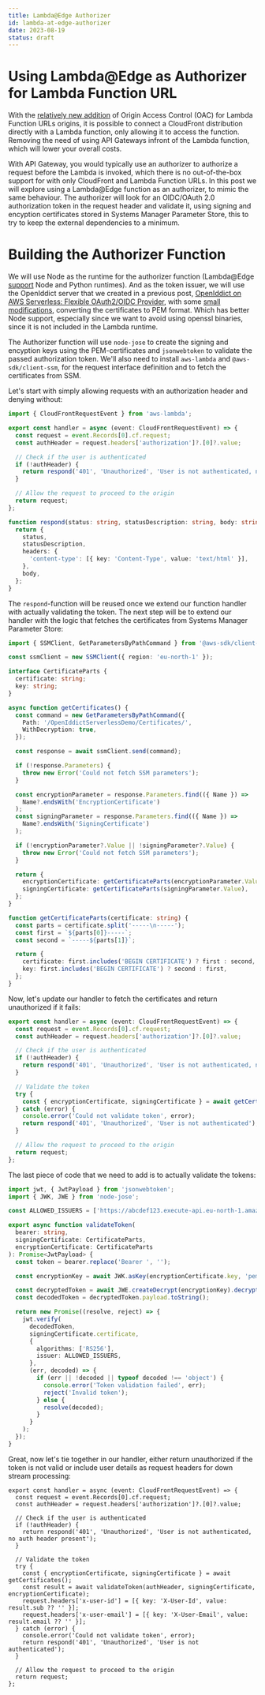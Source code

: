 ```yaml
---
title: Lambda@Edge Authorizer
id: lambda-at-edge-authorizer
date: 2023-08-19
status: draft
---
```


# Using Lambda@Edge as Authorizer for Lambda Function URL

With the [relatively new addition](https://aws.amazon.com/about-aws/whats-new/2024/04/amazon-cloudfront-oac-lambda-function-url-origins/) of Origin Access Control (OAC) for Lambda Function URLs origins, it is possible to connect a CloudFront distribution directly with a Lambda function, only allowing it to access the function. Removing the need of using API Gateways infront of the Lambda function, which will lower your overall costs.

With API Gateway, you would typically use an authorizer to authorize a request before the Lambda is invoked, which there is no out-of-the-box support for with only CloudFront and Lambda Function URLs. In this post we will explore using a Lambda@Edge function as an authorizer, to mimic the same behaviour. The authorizer will look for an OIDC/OAuth 2.0 authorization token in the request header and validate it, using signing and encyption certificates stored in Systems Manager Parameter Store, this to try to keep the external dependencies to a minimum.

# Building the Authorizer Function

We will use Node as the runtime for the authorizer function (Lambda@Edge [support](https://docs.aws.amazon.com/AmazonCloudFront/latest/DeveloperGuide/lambda-at-edge-function-restrictions.html#lambda-at-edge-restrictions-runtime) Node and Python runtimes). And as the token issuer, we will use the OpenIddict server that we created in a previous post, [OpenIddict on AWS Serverless: Flexible OAuth2/OIDC Provider](https://www.ganhammar.se/posts/openiddict-on-aws-serverless-flexible-oauth2-oidc-provider), with some [small modifications](https://github.com/ganhammar/openiddict-serverless-demo/commit/95fe95d9c0b940ba72d2e469dffea1b4e24f9c57), converting the certificates to PEM format. Which has better Node support, especially since we want to avoid using openssl binaries, since it is not included in the Lambda runtime.

The Authorizer function will use `node-jose` to create the signing and encyption keys using the PEM-certificates and `jsonwebtoken` to validate the passed authorization token. We'll also need to install `aws-lambda` and `@aws-sdk/client-ssm`, for the request interface definition and to fetch the certificates from SSM.

Let's start with simply allowing requests with an authorization header and denying without:

```typescript
import { CloudFrontRequestEvent } from 'aws-lambda';

export const handler = async (event: CloudFrontRequestEvent) => {
  const request = event.Records[0].cf.request;
  const authHeader = request.headers['authorization']?.[0]?.value;

  // Check if the user is authenticated
  if (!authHeader) {
    return respond('401', 'Unauthorized', 'User is not authenticated, no auth header present');
  }

  // Allow the request to proceed to the origin
  return request;
};

function respond(status: string, statusDescription: string, body: string) {
  return {
    status,
    statusDescription,
    headers: {
      'content-type': [{ key: 'Content-Type', value: 'text/html' }],
    },
    body,
  };
}
```

The `respond`-function will be reused once we extend our function handler with actually validating the token. The next step will be to extend our handler with the logic that fetches the certificates from Systems Manager Parameter Store:

```typescript
import { SSMClient, GetParametersByPathCommand } from '@aws-sdk/client-ssm';

const ssmClient = new SSMClient({ region: 'eu-north-1' });

interface CertificateParts {
  certificate: string;
  key: string;
}

async function getCertificates() {
  const command = new GetParametersByPathCommand({
    Path: '/OpenIddictServerlessDemo/Certificates/',
    WithDecryption: true,
  });

  const response = await ssmClient.send(command);

  if (!response.Parameters) {
    throw new Error('Could not fetch SSM parameters');
  }

  const encryptionParameter = response.Parameters.find(({ Name }) =>
    Name?.endsWith('EncryptionCertificate')
  );
  const signingParameter = response.Parameters.find(({ Name }) =>
    Name?.endsWith('SigningCertificate')
  );

  if (!encryptionParameter?.Value || !signingParameter?.Value) {
    throw new Error('Could not fetch SSM parameters');
  }

  return {
    encryptionCertificate: getCertificateParts(encryptionParameter.Value),
    signingCertificate: getCertificateParts(signingParameter.Value),
  };
}

function getCertificateParts(certificate: string) {
  const parts = certificate.split('-----\n-----');
  const first = `${parts[0]}-----`;
  const second = `-----${parts[1]}`;

  return {
    certificate: first.includes('BEGIN CERTIFICATE') ? first : second,
    key: first.includes('BEGIN CERTIFICATE') ? second : first,
  };
}
```

Now, let's update our handler to fetch the certificates and return unauthorized if it fails:

```typescript
export const handler = async (event: CloudFrontRequestEvent) => {
  const request = event.Records[0].cf.request;
  const authHeader = request.headers['authorization']?.[0]?.value;

  // Check if the user is authenticated
  if (!authHeader) {
    return respond('401', 'Unauthorized', 'User is not authenticated, no auth header present');
  }

  // Validate the token
  try {
    const { encryptionCertificate, signingCertificate } = await getCertificates();
  } catch (error) {
    console.error('Could not validate token', error);
    return respond('401', 'Unauthorized', 'User is not authenticated');
  }

  // Allow the request to proceed to the origin
  return request;
};
```

The last piece of code that we need to add is to actually validate the tokens:

```typescript
import jwt, { JwtPayload } from 'jsonwebtoken';
import { JWK, JWE } from 'node-jose';

const ALLOWED_ISSUERS = ['https://abcdef123.execute-api.eu-north-1.amazonaws.com/'];

export async function validateToken(
  bearer: string,
  signingCertificate: CertificateParts,
  encryptionCertificate: CertificateParts
): Promise<JwtPayload> {
  const token = bearer.replace('Bearer ', '');

  const encryptionKey = await JWK.asKey(encryptionCertificate.key, 'pem');

  const decryptedToken = await JWE.createDecrypt(encryptionKey).decrypt(token);
  const decodedToken = decryptedToken.payload.toString();

  return new Promise((resolve, reject) => {
    jwt.verify(
      decodedToken,
      signingCertificate.certificate,
      {
        algorithms: ['RS256'],
        issuer: ALLOWED_ISSUERS,
      },
      (err, decoded) => {
        if (err || !decoded || typeof decoded !== 'object') {
          console.error('Token validation failed', err);
          reject('Invalid token');
        } else {
          resolve(decoded);
        }
      }
    );
  });
}
```

Great, now let's tie together in our handler, either return unauthorized if the token is not valid or include user details as request headers for down stream processing:

```
export const handler = async (event: CloudFrontRequestEvent) => {
  const request = event.Records[0].cf.request;
  const authHeader = request.headers['authorization']?.[0]?.value;

  // Check if the user is authenticated
  if (!authHeader) {
    return respond('401', 'Unauthorized', 'User is not authenticated, no auth header present');
  }

  // Validate the token
  try {
    const { encryptionCertificate, signingCertificate } = await getCertificates();
    const result = await validateToken(authHeader, signingCertificate, encryptionCertificate);
    request.headers['x-user-id'] = [{ key: 'X-User-Id', value: result.sub ?? '' }];
    request.headers['x-user-email'] = [{ key: 'X-User-Email', value: result.email ?? '' }];
  } catch (error) {
    console.error('Could not validate token', error);
    return respond('401', 'Unauthorized', 'User is not authenticated');
  }

  // Allow the request to proceed to the origin
  return request;
};
```
